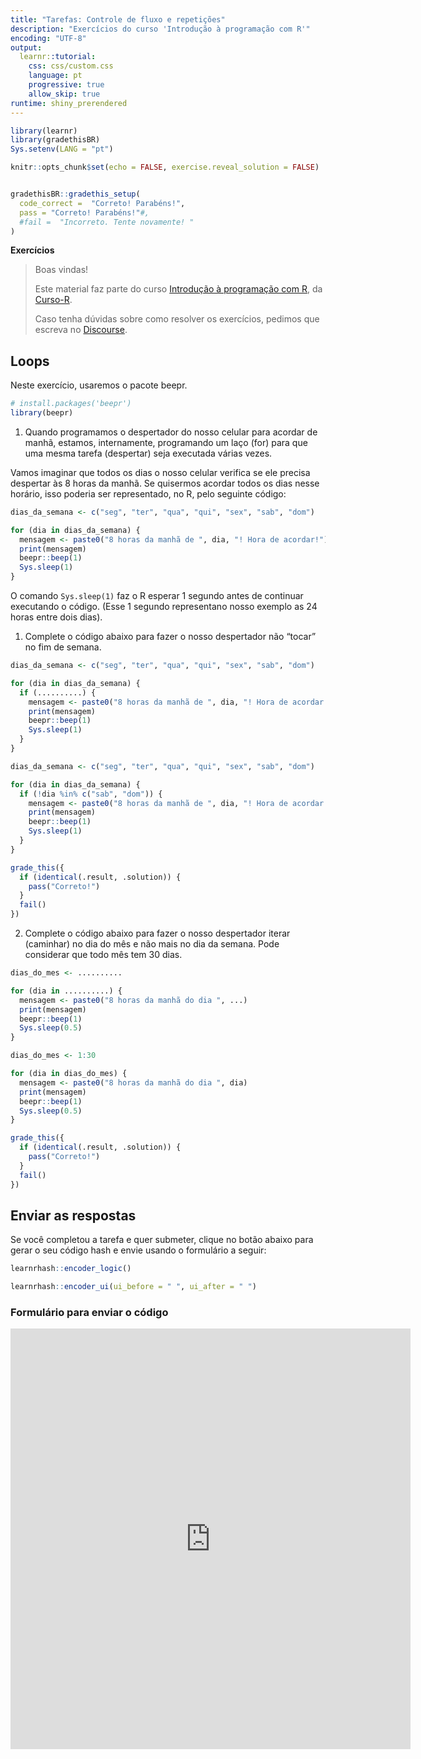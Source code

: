 ```yaml
---
title: "Tarefas: Controle de fluxo e repetições"
description: "Exercícios do curso 'Introdução à programação com R'"
encoding: "UTF-8"
output: 
  learnr::tutorial:
    css: css/custom.css
    language: pt
    progressive: true
    allow_skip: true
runtime: shiny_prerendered
---
```


```r
library(learnr)
library(gradethisBR)
Sys.setenv(LANG = "pt")

knitr::opts_chunk$set(echo = FALSE, exercise.reveal_solution = FALSE)


gradethisBR::gradethis_setup(
  code_correct =  "Correto! Parabéns!",
  pass = "Correto! Parabéns!"#,
  #fail =  "Incorreto. Tente novamente! "
)


```


**Exercícios**

> Boas vindas! 
>
> Este material faz parte do curso [Introdução à programação com R](https://curso-r.com/cursos/intro-programacao/), da [Curso-R](https://www.curso-r.com/).
>
> Caso tenha dúvidas sobre como resolver os exercícios,  pedimos que escreva no [<i class="fab fa-discourse"></i> Discourse](https://discourse.curso-r.com/).


## Loops

Neste exercício, usaremos o pacote beepr.

```r
# install.packages('beepr')
library(beepr)
```



1. Quando programamos o despertador do nosso celular para acordar de manhã, estamos, internamente, programando um laço (for) para que uma mesma tarefa (despertar) seja executada várias vezes.

Vamos imaginar que todos os dias o nosso celular verifica se ele precisa despertar às 8 horas da manhã. Se quisermos acordar todos os dias nesse horário, isso poderia ser representado, no R, pelo seguinte código:

```r
dias_da_semana <- c("seg", "ter", "qua", "qui", "sex", "sab", "dom")

for (dia in dias_da_semana) {
  mensagem <- paste0("8 horas da manhã de ", dia, "! Hora de acordar!")
  print(mensagem)
  beepr::beep(1)
  Sys.sleep(1)
}

```



O comando `Sys.sleep(1)` faz o R esperar 1 segundo antes de continuar executando o código. (Esse 1 segundo representano nosso exemplo as 24 horas entre dois dias).

1) Complete o código abaixo para  fazer o nosso despertador não "tocar" no fim de semana.

```r
dias_da_semana <- c("seg", "ter", "qua", "qui", "sex", "sab", "dom")

for (dia in dias_da_semana) {
  if (..........) {
    mensagem <- paste0("8 horas da manhã de ", dia, "! Hora de acordar!")
    print(mensagem)
    beepr::beep(1)
    Sys.sleep(1)
  }
}
```

```r
dias_da_semana <- c("seg", "ter", "qua", "qui", "sex", "sab", "dom")

for (dia in dias_da_semana) {
  if (!dia %in% c("sab", "dom")) {
    mensagem <- paste0("8 horas da manhã de ", dia, "! Hora de acordar!")
    print(mensagem)
    beepr::beep(1)
    Sys.sleep(1)
  }
}
```

```r
grade_this({
  if (identical(.result, .solution)) {
    pass("Correto!")
  }
  fail()
})
```

2) Complete o código abaixo para fazer o nosso despertador iterar (caminhar) no  dia do mês e não mais no dia da semana. Pode considerar que todo mês tem 30 dias.


```r

dias_do_mes <- ..........

for (dia in ..........) {
  mensagem <- paste0("8 horas da manhã do dia ", ...)
  print(mensagem)
  beepr::beep(1)
  Sys.sleep(0.5)
}
```

```r
dias_do_mes <- 1:30

for (dia in dias_do_mes) {
  mensagem <- paste0("8 horas da manhã do dia ", dia)
  print(mensagem)
  beepr::beep(1)
  Sys.sleep(0.5)
}
```

```r
grade_this({
  if (identical(.result, .solution)) {
    pass("Correto!")
  }
  fail()
})
```


## Enviar as respostas

Se você completou a tarefa e quer submeter, clique no botão abaixo para gerar o seu código hash e envie usando o formulário a seguir:

```r
learnrhash::encoder_logic()
```

```r
learnrhash::encoder_ui(ui_before = " ", ui_after = " ")
```

### Formulário para enviar o código

<iframe src="https://docs.google.com/forms/d/e/1FAIpQLSeydRZve_CGu0_IJ17WlDRcv6s35SY0b0IJ9RU4gW_wG0swrg/viewform" width="640" height="673" frameborder="0" marginheight="0" marginwidth="0">Carregando…</iframe>
